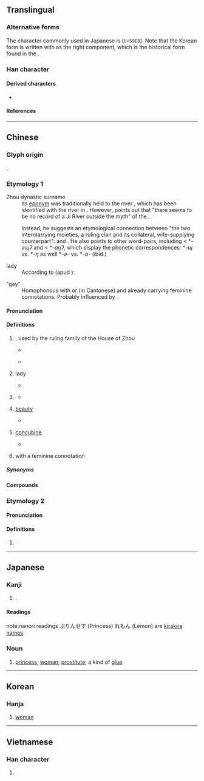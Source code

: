 {{also|姫}}
{{character info}}
{{character info|0x2F862}}
==Translingual==
{{CJKV-forms|姬|姬|姫|姬}}

===Alternative forms===
The character commonly used in Japanese is {{l|mul|姫}} (<code>U+59EB</code>). Note that the Korean form is written with {{l|mul|𦣝}} as the right component, which is the historical form found in the {{w|Kangxi Dictionary}}.

===Han character===
{{Han char|rn=38|rad=女|as=07|sn=10|four=41417|canj=VSLL|ids=⿰女𦣞(GHT),⿰女𦣝(K)}}

====Derived characters====
* {{l|mul|[[𩠯]]}}

====References====
{{Han ref|kx=0260.230|dkj=06230|dj=0526.240|hdz=21049.150|uh=59EC}}
{{Han ref|uh=2F862}}

----

==Chinese==
{{zh-forms|alt=姫,㚶}}
{{zh-wp|zh:姬姓|yue:姬氏|nan:Ki (sèⁿ)|en:Jī}}

===Glyph origin===
{{Han etym}}
{{Han compound|女|𦣞|ls=psc|c1=s|c2=p|t1=woman; matrilateral family line; family name}}.

===Etymology 1===
{{etystub|zh}}
; Zhou dynastic surname
: Its [[eponym]] was traditionally held to the river {{zh-l|姬|tr=Jī}}, which has been identified with the river {{zh-l|汾|tr=Fén}} in {{w|Shanxi}}. However, {{zh-ref|Pulleyblank (2000)}} points out that "there seems to be no record of a Ji River outside the myth" of the {{w|Yellow Emperor}}. 

:Instead, he suggests an etymological connection between "the two intermarrying moieties, a ruling clan and its collateral, wife-supplying counterpart": {{och-l|姬|tr=*(C)ɰə̀ɰ}} and {{zh-l|姜|tr=*(C)ɰàŋ}}. He also points to other word-pairs, including {{ltc-l|似|to resemble}} < *-''əɰʔ'' and {{ltc-l|像|to imitate, image}} < *''-aŋʔ'', which display the phonetic correspondences: *''-ɰ'' vs. *''-ŋ'' as well *''-ə-'' vs. *''-a-'' (ibid.)

; lady {{n-g|(ancient laudatory title for women)}}
: According to {{w|Yan Shigu}} (apud {{w|Kangxi Dictionary}}):
{{zh-x|姬 本 ^周 姓，其 女 貴 於 列國 之 女，所以 婦人 美-號 皆 稱 姬。|'''''Ji'' ("姬")''' was originally the surname of the {{w|Zhou dynasty|Zhou}}; their princesses were more honorable than princesses of other states; therefore women with laudatory appellations are all called '''''Ji'' ("姬")'''.|CL|ref=Kangxi zidian|collapsed=yes}}

; "gay"
: Homophonous with {{zh-l|基}} or {{cog|en|gay}} (in Cantonese) and already carrying feminine connotations. Probably influenced by {{cog|ja|-}} {{ja-r|姫|ひめ|[[princess]]}}.

====Pronunciation====
{{zh-pron
|m=jī
|c=gei1
|md=hĭ
|mn=ki
|mc=2
|oc=y,1
|ma=y
|cat=n,pn
}}

====Definitions====
{{zh-hanzi}}

# {{surname|zh}}, used by the ruling family of the House of Zhou
#: {{zh-x|^王 ^姬|{{q|historical}} Royal (Princess) '''Ji''' (formal appellation for various women born out of the royal house of {{w|Zhou dynasty|Zhou}})}}
#* {{zh-x|曷 不 肅 雝、^王 ^姬 之 車。|Are they not expressive of reverence and harmony, the carriages of the king's daughter (lit. "the Royal Princess '''Ji'''")?|r=Shijing}}
#: {{zh-x|諸-姬|{{q|historical}} the various '''Ji''' (collective appellation for various nobles and states' rulers patrilineally related to the royal house of {{w|Zhou dynasty|Zhou}})}}
#* {{zh-x|孌 彼 諸-姬、聊 與 之 謀。|Admirable are those, my cousins (lit. "the various '''Ji''' nobles"); I will take counsel with them.|ref=Shijing}}
# {{lb|zh|literary}} lady {{n-g|(ancient laudatory title for women)}}
#* {{zh-x|風 吹 柳-花 滿 店 香，^吳 姬 壓-酒 喚 客 嘗。|The wind blows on the willow-catkins, filling the inn with fragrance; the Wu '''lady''' calls out to customers to try newly pressed wine.|CL|ref=李白 {{w|Li Bai}}〈金陵酒肆留別〉"Farewell at a Tavern in {{w|Nanjing#Names|Jinling}}"}}
# {{lb|zh|mythology}} {{n-g|name of a river}}
#* {{zh-x|黃帝 居 ^姬-水，以 為 姓。|The Yellow Thearch dwelt by the '''Ji''' river, (whose name) he took as (his) surname.|CL|ref=Shuowen}}
# {{lb|zh|literary}} [[beauty]]
#* {{zh-x|沛-公 居 ^山東 時，貪 於 財貨，好{hào} 美-姬。今 入 關，財物 無 所-取，婦女 無 所-幸。|When {{w|Emperor Gaozu of Han|Lord of Pei}} was in Shandong, he coveted riches and desired '''beauties'''. Yet now that he has entered Guan[zhong], he has not confiscated wealth, nor has he lusted after women."|ref=Shiji}}
# {{lb|zh|literary}} [[concubine]]
#* {{zh-x|^莊-襄 王 為 ^秦 質子 於 ^趙，見 呂 不-韋 姬，悅 而 取{qǔ} 之，生 ^始皇。|When King Zhuangxiang was a Qin hostage in Zhao, he saw Lü Buwei's '''concubine''', he fell in love with her and married her; she gave birth to the First Emperor.|ref=Shiji}}
# {{lb|zh|neologism|slang}} {{zh-synonym|基|gay|dot=,}} with a feminine connotation
#: {{zh-x|搞姬|to [[engage]] in [[lesbian]] [[activity|activities]]}}

=====Synonyms=====
{{zh-dial|妾}}

====Compounds====
{{zh-der|妖姬|姬侍|宗姬|愛姬|姬姜|寵姬|姬漢|姬鼠|姬妾|歌姬|瑤姬|班姬詠扇|文姬入塞|泣別虞姬|霸王別姬|鼓姬|竹姬|虞姬|丹姬|二姬|仙姬|伯姬|伯姬引|侍姬|名姬|吳姬|大姬|天姬|妙姬|姣姬|姬人|姬伯|姬僕|姬公|姬劉|姬化|姬呂|姬周|姬國|姬姒|姬媵|姬孔|姬文|姬易|嬖姬|孋姬|孔姬|宮姬|家姬|小姬|帝姬|幸姬|庶姬|從姬|族姬|昌姬|曼姬|朱姬大仙|村姬|楊柳姬|楚姬|楚岫瑤姬|樊姬|橈姬|毛姬|漢姬|燕姬|王姬|班姬|班姬扇|班姬辭輦|瓊姬|盧姬|祅姬|秦姬曲|程姬之疾|而姬壺|胡姬|荊姬|蠶姬|諸姬|讒姬|豔姬|貞姬|貴姬|遺姬|隆姬|驪姬|麗姬|齊姬}}

===Etymology 2===
{{rfe|zh}}

====Pronunciation====
{{zh-pron
|m=yí
|mc=1
|oc=n,2
|ma=y
|cat=n
}}

====Definitions====
{{zh-hanzi}}

# {{rfdef|zh}}

----

==Japanese==

===Kanji===
{{ja-kanji|grade=uc|rs=女07}} <!-- Not listed as kyūjitai in 2010 Jōyō Kanji -->

# {{alt form|ja|姫}}.

====Readings====
{{ja-readings
|goon=き
|kanon=き
|kun=ひめ-
|nanori=ひめ, こひめ, ひめさき, ぷりんせす, れもん
}}note:nanori readings ぷりんせす (Princess) れもん (Lemon) are [[w:ja:キラキラネーム|kirakira names]]

===Noun===
{{ja-noun|ひめ}}

# {{ja-def|姫}} [[princess]]; [[woman]]; [[prostitute]]; a kind of [[glue]]

----

==Korean==

===Hanja===
{{ko-hanja|hangeul=희|rv=hui|mr=hŭi|y=huy}}

# [[woman]]

----

==Vietnamese==

===Han character===
{{vi-readings|reading=cơ|rs=女07}}

# {{rfdef|vi|sort=女07}}